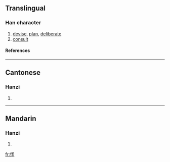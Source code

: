 {{see|惲}}

==Translingual==
===Han character===
{{Han char|rn=61|rad=心|as=06|sn=9|four=|canj=心月大手 (PBKQ)}}
# [[devise]], [[plan]], [[deliberate]]
# [[consult]]
====References====
{{Han ref|kx=0386.161|hdz=42299.010|uh=607D|ud=24701}}
----
==Cantonese==
===Hanzi===
{{yue-hanzi|jyut=|y=wan6}}
# {{defn|Cantonese}}
----
==Mandarin==
===Hanzi===
{{cmn-hanzi|tra=惲|pin=[[yùn]] ([[yun4]])|wg=yün<sup>4</sup>}}
# {{defn|Mandarin}}

[[fr:恽]]